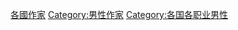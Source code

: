 {{Categories by country|nocat}}

[[Category:各國作家|]]
[[Category:男性作家|Category:男性作家]]
[[Category:各国各职业男性|Category:各国各职业男性]]
